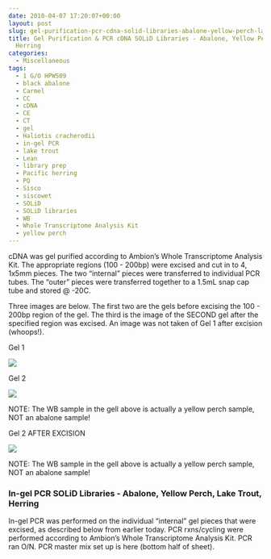 ```yaml
---
date: 2010-04-07 17:20:07+00:00
layout: post
slug: gel-purification-pcr-cdna-solid-libraries-abalone-yellow-perch-lake-trout-herring
title: Gel Purification & PCR cDNA SOLiD Libraries - Abalone, Yellow Perch, Lake Trout,
  Herring
categories:
  - Miscellaneous
tags:
  - 1 G/O HPWS09
  - black abalone
  - Carmel
  - CC
  - cDNA
  - CE
  - CT
  - gel
  - Haliotis cracherodii
  - in-gel PCR
  - lake trout
  - Lean
  - library prep
  - Pacific herring
  - PQ
  - Sisco
  - siscowet
  - SOLiD
  - SOLiD libraries
  - WB
  - Whole Transcriptome Analysis Kit
  - yellow perch
---
```


cDNA was gel purified according to Ambion's Whole Transcriptome Analysis Kit. The appropriate regions (100 - 200bp) were excised and cut in to 4, 1x5mm pieces. The two "internal" pieces were transferred to individual PCR tubes. The "outer" pieces were transferred together to a 1.5mL snap cap tube and stored @ -20C.

Three images are below. The first two are the gels before excising the 100 - 200bp region of the gel. The third is the image of the SECOND gel after the specified region was excised. An image was not taken of Gel 1 after excision (whoops!).

Gel 1

![](https://eagle.fish.washington.edu/Arabidopsis/20100407-01.jpg)



Gel 2

![](https://eagle.fish.washington.edu/Arabidopsis/20100407-02.jpg)

NOTE: The WB sample in the gell above is actually a yellow perch sample, NOT an abalone sample!



Gel 2 AFTER EXCISION

![](https://eagle.fish.washington.edu/Arabidopsis/20100407-03.jpg)

NOTE: The WB sample in the gell above is actually a yellow perch sample, NOT an abalone sample!





### In-gel PCR SOLiD Libraries - Abalone, Yellow Perch, Lake Trout, Herring



In-gel PCR was performed on the individual "internal" gel pieces that were excised, as described below from earlier today. PCR rxns/cycling were performed according to Ambion's Whole Transcriptome Analysis Kit. PCR ran O/N. PCR master mix set up is here (bottom half of sheet).

